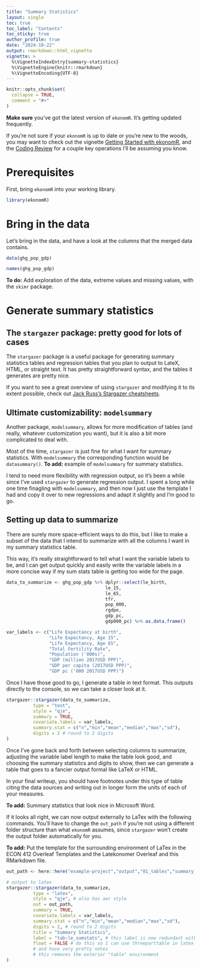 ```yaml
---
title: "Summary Statistics"
layout: single
toc: true
toc_label: "Contents"
toc_sticky: true
author_profile: true
date: "2024-10-22"
output: rmarkdown::html_vignette
vignette: >
  %\VignetteIndexEntry{summary-statistics}
  %\VignetteEngine{knitr::rmarkdown}
  %\VignetteEncoding{UTF-8}
---
```

```r
knitr::opts_chunk$set(
  collapse = TRUE,
  comment = "#>"
)
```

**Make sure** you've got the latest version of `ekonomR`. It's getting updated frequently. 

If you're not sure if your `ekonomR` is up to date or you're new to the woods, you may want to check out the vignette [Getting Started with ekonomR](https://stallman-j.github.io/ekonomR/vignettes/getting-started-with-ekonomR/), and the [Coding Review](https://stallman-j.github.io/ekonomR/vignettes/coding-review/) for a couple key operations I'll be assuming you know.

# Prerequisites

First, bring `ekonomR` into your working library.

``` r
library(ekonomR)
```


# Bring in the data

Let's bring in the data, and have a look at the columns that the merged data contains.

``` r

data(ghg_pop_gdp)

names(ghg_pop_gdp)
```

**To do:** Add exploration of the data, extreme values and missing values, with the `skimr` package.

# Generate summary statistics

## The `stargazer` package: pretty good for lots of cases

The `stargazer` package is a useful package for generating summary statistics tables and regression tables that you plan to output to LateX, HTML, or straight text. It has pretty straightforward syntax, and the tables it generates are pretty nice.

If you want to see a great overview of using `stargazer` and modifying it to its extent possible, check out [Jack Russ's Stargazer cheatsheets](https://www.jakeruss.com/cheatsheets/stargazer/).

## Ultimate customizability: `modelsummary`

Another package, `modelsummary`, allows for more modification of tables (and really, whatever customization you want), but it is also a bit more complicated to deal with.

Most of the time, `stargazer` is just fine for what I want for summary statistics. With `modelsummary` the corresponding function would be `datasummary()`. **To add:** example of `modelsummary` for summary statistics.

I tend to need more flexibility with regression output, so it's been a while since I've used `stargazer` to generate regression output. I spent a long while one time finagling with `modelsummary`, and then now I just use the template I had and copy it over to new regressions and adapt it slightly and I'm good to go.

## Setting up data to summarize

There are surely more space-efficient ways to do this, but I like to make a subset of the data that I intend to summarize with all the columns I want in my summary statistics table. 

This way, it's really straightforward to tell what I want the variable labels to be, and I can get output quickly and easily write the variable labels in a more concise way if my sum stats table is getting too wide for the page.

```r
data_to_summarize <- ghg_pop_gdp %>% dplyr::select(le_birth,
                                     le_15,
                                     le_65,
                                     tfr,
                                     pop_000,
                                     rgdpe,
                                     gdp_pc,
                                     gdp000_pc) %>% as.data.frame()

var_labels <- c("Life Expectancy at birth",
                "Life Expectancy, Age 15",
                "Life Expectancy, Age 65",
                "Total Fertility Rate",
                "Population ('000s)",
                "GDP (million 2017USD PPP)",
                "GDP per capita (2017USD PPP)",
                "GDP pc ('000 2017USD PPP)")

```

Once I have those good to go, I generate a table in text format. This outputs directly to the console, so we can take a closer look at it.

```r
stargazer::stargazer(data_to_summarize,
          type = "text",
          style = "qje",
          summary = TRUE,
          covariate.labels = var_labels,
          summary.stat = c("n","min","mean","median","max","sd"),
          digits = 2 # round to 2 digits
)
```

Once I've gone back and forth between selecting columns to summarize, adjusting the variable label length to make the table look good, and choosing the summary statistics and digits to show, then we can generate a table that goes to a fancier output formal like LaTeX or HTML.

In your final writeup, you should have footnotes under this type of table citing the data sources and writing out in longer form the units of each of your measures.

**To add:** Summary statistics that look nice in Microsoft Word. 

If it looks all right, we can now output externally to LaTex with the following commands. You'll have to change the `out_path` if you're not using a different folder structure than what `ekonomR` assumes, since `stargazer` won't create the output folder automatically for you.

**To add:** Put the template for the surrounding environment of LaTex in the ECON 412 Overleaf Templates and the Latekonomer Overleaf and this RMarkdown file.

```r
out_path <- here::here("example-project","output","01_tables","summary_stats.tex")

# output to latex
stargazer::stargazer(data_to_summarize,
          type = "latex",
          style = "qje", # also has aer style
          out = out_path,
          summary = TRUE,
          covariate.labels = var_labels,
          summary.stat = c("n","min","mean","median","max","sd"),
          digits = 2, # round to 2 digits
          title = "Summary Statistics",
          label = "tab:le_sumstats", # this label is now redundant with float = FALSE
          float = FALSE # do this so I can use threeparttable in latex
          # and have very pretty notes
          # this removes the exterior "table" environment
)
```
